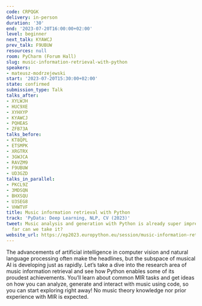 ```yaml
---
code: CRPQGK
delivery: in-person
duration: '30'
end: '2023-07-20T16:00:00+02:00'
level: beginner
next_talk: KYAWCJ
prev_talk: F9UBUW
resources: null
room: PyCharm (Forum Hall)
slug: music-information-retrieval-with-python
speakers:
- mateusz-modrzejewski
start: '2023-07-20T15:30:00+02:00'
state: confirmed
submission_type: Talk
talks_after:
- XYLWJH
- HUC9XE
- XYHXYP
- KYAWCJ
- PQHEAS
- ZFB73A
talks_before:
- KT8QPL
- ETSMPK
- XRGTRX
- 3GWJCA
- RAVZM9
- F9UBUW
- UD3GZD
talks_in_parallel:
- PKCL9Z
- 3MDSQN
- BHXSQU
- U3SEG8
- VHWTVF
title: Music information retrieval with Python
track: 'PyData: Deep Learning, NLP, CV (2023)'
tweet: Music analysis and generation with Python is already super impressive - how
  far can we take it?
website_url: https://ep2023.europython.eu/session/music-information-retrieval-with-python
---
```


The advancements of artificial intelligence in computer vision and natural language processing often make the headlines, but the subspace of musical AI is developing just as rapidly. Let’s take a dive into the research area of music information retrieval and see how Python enables some of its proudest achievements. You’ll learn about common MIR tasks and get ideas on how you can analyze, generate and interact with music using code, so you can start exploring right away!
No music theory knowledge nor prior experience with MIR is expected.
